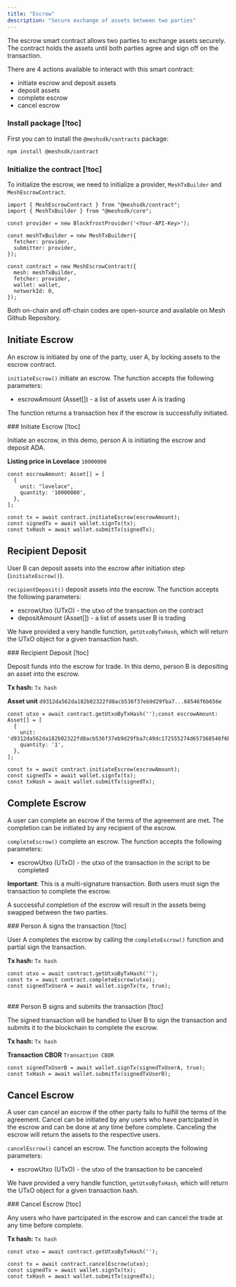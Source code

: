 ```yaml
---
title: "Escrow"
description: "Secure exchange of assets between two parties"
---
```


The escrow smart contract allows two parties to exchange assets securely. The contract holds the assets until both parties agree and sign off on the transaction.

There are 4 actions available to interact with this smart contract:

- initiate escrow and deposit assets
- deposit assets
- complete escrow
- cancel escrow

### Install package [!toc]

First you can to install the `@meshsdk/contracts` package:

```tsx
npm install @meshsdk/contract
```

### Initialize the contract [!toc]

To initialize the escrow, we need to initialize a provider, `MeshTxBuilder` and `MeshEscrowContract`.

```tsx
import { MeshEscrowContract } from "@meshsdk/contract";
import { MeshTxBuilder } from "@meshsdk/core";

const provider = new BlockfrostProvider('<Your-API-Key>');

const meshTxBuilder = new MeshTxBuilder({
  fetcher: provider,
  submitter: provider,
});

const contract = new MeshEscrowContract({
  mesh: meshTxBuilder,
  fetcher: provider,
  wallet: wallet,
  networkId: 0,
});
```

Both on-chain and off-chain codes are open-source and available on <Link href="https://github.com/MeshJS/mesh/tree/main/packages/mesh-contract/src/escrow">Mesh Github Repository</Link>.


## Initiate Escrow

An escrow is initiated by one of the party, user A, by locking assets to the escrow contract.

`initiateEscrow()` initiate an escrow. The function accepts the following parameters:

- escrowAmount (Asset[]) - a list of assets user A is trading

The function returns a transaction hex if the escrow is successfully initiated.

<Card>
### Initiate Escrow [!toc]

Initiate an escrow, in this demo, person A is initiating the escrow and deposit ADA.

**Listing price in Lovelace** `10000000`

```tsx
const escrowAmount: Asset[] = [
  {
    unit: "lovelace",
    quantity: '10000000',
  },
];

const tx = await contract.initiateEscrow(escrowAmount);
const signedTx = await wallet.signTx(tx);
const txHash = await wallet.submitTx(signedTx);
```
</Card>


## Recipient Deposit

User B can deposit assets into the escrow after initiation step (`initiateEscrow()`).

`recipientDeposit()` deposit assets into the escrow. The function accepts the following parameters:

- escrowUtxo (UTxO) - the utxo of the transaction on the contract
- depositAmount (Asset[]) - a list of assets user B is trading

We have provided a very handle function, `getUtxoByTxHash`, which will return the UTxO object for a given transaction hash.

<Card>
### Recipient Deposit [!toc]

Deposit funds into the escrow for trade. In this demo, person B is depositing an asset into the escrow.

**Tx hash:** `Tx hash`

**Asset unit**
`d9312da562da182b02322fd8acb536f37eb9d29fba7...68546f6b656e`

```tsx
const utxo = await contract.getUtxoByTxHash('');const escrowAmount: Asset[] = [
  {
    unit: 'd9312da562da182b02322fd8acb536f37eb9d29fba7c49dc172555274d657368546f6b656e',
    quantity: '1',
  },
];

const tx = await contract.initiateEscrow(escrowAmount);
const signedTx = await wallet.signTx(tx);
const txHash = await wallet.submitTx(signedTx);
```
</Card>


## Complete Escrow

A user can complete an escrow if the terms of the agreement are met. The completion can be initiated by any recipient of the escrow.

`completeEscrow()` complete an escrow. The function accepts the following parameters:

- escrowUtxo (UTxO) - the utxo of the transaction in the script to be completed

**Important**: This is a multi-signature transaction. Both users must sign the transaction to complete the escrow.

A <Link href="https://preprod.cardanoscan.io/transaction/019b6ba41ee0a9de90068fe5c1eb1fd81489be5d2402bd560b548e1cd7f22056">successful completion of the escrow</Link> will result in the assets being swapped between the two parties.

<Card>
### Person A signs the transaction [!toc]

User A completes the escrow by calling the `completeEscrow()` function and partial sign the transaction.

**Tx hash:** `Tx hash`

```tsx
const utxo = await contract.getUtxoByTxHash('');
const tx = await contract.completeEscrow(utxo);
const signedTxUserA = await wallet.signTx(tx, true);
```
</Card>

<br />

<Card>
### Person B signs and submits the transaction [!toc]

The signed transaction will be handled to User B to sign the transaction and submits it to the blockchain to complete the escrow.

**Tx hash:** `Tx hash`

**Transaction CBOR** `Transaction CBOR`

```tsx
const signedTxUserB = await wallet.signTx(signedTxUserA, true);
const txHash = await wallet.submitTx(signedTxUserB);
```
</Card>


## Cancel Escrow

A user can cancel an escrow if the other party fails to fulfill the terms of the agreement. Cancel can be initiated by any users who have partcipated in the escrow and can be done at any time before complete. Canceling the escrow will return the assets to the respective users.

`cancelEscrow()` cancel an escrow. The function accepts the following parameters:

- escrowUtxo (UTxO) - the utxo of the transaction to be canceled

We have provided a very handle function, `getUtxoByTxHash`, which will return the UTxO object for a given transaction hash.

<Card>
### Cancel Escrow [!toc]

Any users who have partcipated in the escrow and can cancel the trade at any time before complete.

**Tx hash:** `Tx hash`

```tsx
const utxo = await contract.getUtxoByTxHash('');

const tx = await contract.cancelEscrow(utxo);
const signedTx = await wallet.signTx(tx);
const txHash = await wallet.submitTx(signedTx);
```
</Card>